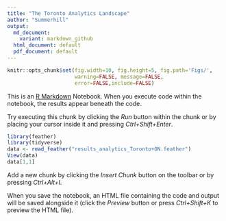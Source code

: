 ```yaml
---
title: "The Toronto Analytics Landscape"
author: "Summerhill"
output:
  md_document:
    variant: markdown_github
  html_document: default
  pdf_document: default
---
```

```r
knitr::opts_chunk$set(fig.width=10, fig.height=5, fig.path='Figs/',
                      warning=FALSE, message=FALSE,
                      error=FALSE,include=FALSE)
```

This is an [R Markdown](http://rmarkdown.rstudio.com) Notebook. When you execute code within the notebook, the results appear beneath the code. 

Try executing this chunk by clicking the *Run* button within the chunk or by placing your cursor inside it and pressing *Ctrl+Shift+Enter*. 

```r
library(feather)
library(tidyverse)
data <- read_feather("results_analytics_Toronto+ON.feather")
View(data)
data[1,1]
```



Add a new chunk by clicking the *Insert Chunk* button on the toolbar or by pressing *Ctrl+Alt+I*.

When you save the notebook, an HTML file containing the code and output will be saved alongside it (click the *Preview* button or press *Ctrl+Shift+K* to preview the HTML file).
